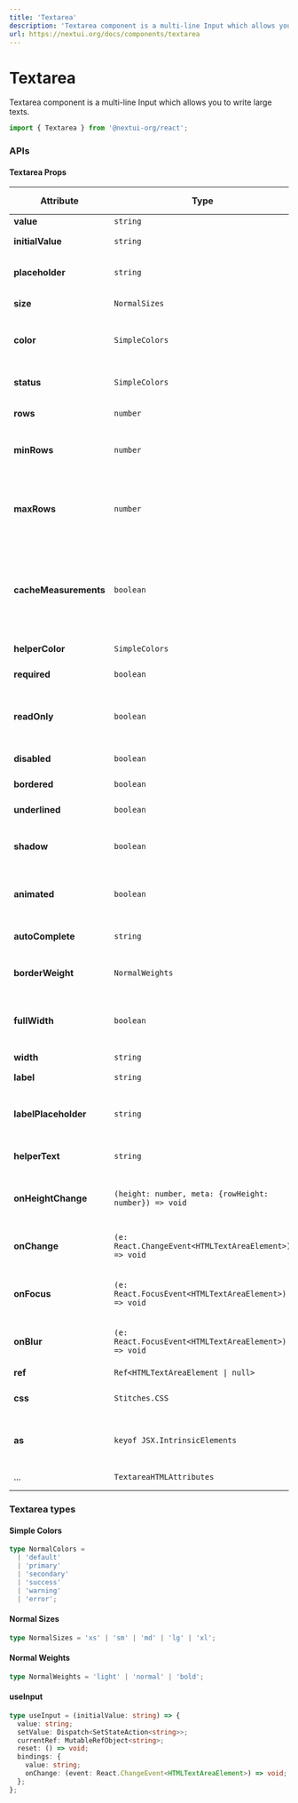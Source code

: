 ```yaml
---
title: 'Textarea'
description: 'Textarea component is a multi-line Input which allows you to write large texts.'
url: https://nextui.org/docs/components/textarea
---
```


# Textarea

Textarea component is a multi-line Input which allows you to write large texts.

```jsx
import { Textarea } from '@nextui-org/react';
```

<CarbonAd />

<Spacer y={2} />

<Playground
  title="Default"
  desc="The default `Textarea` contains an animation effect."
  files={textareaContent.default_textArea}
/>

<Playground
  title="Disabled"
  desc="Unusable and un-writtable `Textarea`."
  files={textareaContent.disabled}
/>

<Playground
  title="Autosize"
  desc="Unless the `rows` prop is set, the height of the text field dynamically 
  matches its content. You can use the `minRows` and `maxRows` props to bound it. This functionality
  has been based on [React Textarea Autosize](https://github.com/Andarist/react-textarea-autosize)"
  files={textareaContent.autosize}
/>

<Playground
  title="Types"
  desc="You can use the same `Input` types in `Textarea`."
  files={textareaContent.types}
/>

<Playground
  title="Status"
  desc="You can change the color of the entire `Textarea` with the property `status`."
  files={textareaContent.status}
/>

<Playground
  title="Helper text"
  desc="As well as with `Input` you can set the prop `helperText` and customise its color with the `helperColor` prop in `Textarea`
  to show a helper text."
  files={textareaContent.helper}
/>

<Playground
  title="Controlled vs Uncontrolled"
  desc="As well as the `Input` component, `Textarea` component can be controlled or uncontrolled. If you want to deep in this topic
  you can go to the official React documentation for [Controlled Components](https://reactjs.org/docs/forms.html#controlled-components)
  and [Uncontrolled Components](https://reactjs.org/docs/uncontrolled-components.html). The controlled Textarea example is using the hook [useInput](#useinput)"
  files={textareaContent.controlledUncontrolled}
/>

<Spacer y={3} />

### APIs

<Spacer y={2} />

#### Textarea Props

| Attribute             | Type                                                  | Accepted values                  | Description                                                               | Default      |
| --------------------- | ----------------------------------------------------- | -------------------------------- | ------------------------------------------------------------------------- | ------------ |
| **value**             | `string`                                              | -                                | Textarea value                                                            | -            |
| **initialValue**      | `string`                                              | -                                | Textarea default value                                                    | -            |
| **placeholder**       | `string`                                              | -                                | The short hint displayed in the textarea                                  | -            |
| **size**              | `NormalSizes`                                         | [NormalSizes](#normal-sizes)     | Change textarea size                                                      | `medium`     |
| **color**             | `SimpleColors`                                        | [SimpleColors](#simple-colors)   | Change textarea text, border and label color                              | `default`    |
| **status**            | `SimpleColors`                                        | [SimpleColors](#simple-colors)   | Change textarea status color                                              | `default`    |
| **rows**              | `number`                                              | -                                | Textarea rows count                                                       | -            |
| **minRows**           | `number`                                              | -                                | Minimum number of rows to show for textarea                               | `3`          |
| **maxRows**           | `number`                                              | -                                | Maximum number of rows up to which the textarea can grow                  | `6`          |
| **cacheMeasurements** | `boolean`                                             | -                                | Reuse previously computed measurements when computing height of textarea. | `true`       |
| **helperColor**       | `SimpleColors`                                        | [SimpleColors](#simple-colors)   | Change helper text color                                                  | `default`    |
| **required**          | `boolean`                                             | `true/false`                     | Required textarea prop                                                    | `false`      |
| **readOnly**          | `boolean`                                             | `true/false`                     | It prevents the user from changing the value of the field                 | `false`      |
| **disabled**          | `boolean`                                             | `true/false`                     | Disable textarea                                                          | `false`      |
| **bordered**          | `boolean`                                             | `true/false`                     | Bordered textarea                                                         | `false`      |
| **underlined**        | `boolean`                                             | `true/false`                     | Underlined textarea                                                       | `false`      |
| **shadow**            | `boolean`                                             | `true/false`                     | Enable or disable the textarea shadow                                     | `true`       |
| **animated**          | `boolean`                                             | `true/false`                     | Enable or disable the textarea animation                                  | `true`       |
| **autoComplete**      | `string`                                              | -                                | HTML textarea autocomplete attribute                                      | `off`        |
| **borderWeight**      | `NormalWeights`                                       | [NormalWeights](#normal-weights) | Border weight for `bordered` textarea                                     | `normal`     |
| **fullWidth**         | `boolean`                                             | -                                | If `true`, the textarea will take up the full width of its container.     | `false`      |
| **width**             | `string`                                              | -                                | Textarea width                                                            | `initial`    |
| **label**             | `string`                                              | -                                | Text label for textarea                                                   | -            |
| **labelPlaceholder**  | `string`                                              | -                                | The placeholder becomes a label                                           | -            |
| **helperText**        | `string`                                              | -                                | Add a helper text to textarea                                             | -            |
| **onHeightChange**    | `(height: number, meta: {rowHeight: number}) => void` | -                                | Callback fired whenthe textarea height change                             | -            |
| **onChange**          | `(e: React.ChangeEvent<HTMLTextAreaElement>) => void` | -                                | Callback fired when the value is changed                                  | -            |
| **onFocus**           | `(e: React.FocusEvent<HTMLTextAreaElement>) => void`  | -                                | Callback fired when the textarea is focused.                              | -            |
| **onBlur**            | `(e: React.FocusEvent<HTMLTextAreaElement>) => void`  | -                                | Callback fired when the textarea is blurred.                              | -            |
| **ref**               | <Code>Ref<HTMLTextAreaElement &#124; null></Code>     | -                                | forwardRef                                                                | -            |
| **css**               | `Stitches.CSS`                                        | -                                | Override Default CSS style                                                | -            |
| **as**                | `keyof JSX.IntrinsicElements`                         | -                                | Changes which tag component outputs                                       | `input`      |
| ...                   | `TextareaHTMLAttributes`                              | `'className', ...`               | Textarea native props                                                     | -            |

<Spacer y={2} />

### Textarea types

<Spacer y={1} />

#### Simple Colors

```ts
type NormalColors =
  | 'default'
  | 'primary'
  | 'secondary'
  | 'success'
  | 'warning'
  | 'error';
```

#### Normal Sizes

```ts
type NormalSizes = 'xs' | 'sm' | 'md' | 'lg' | 'xl';
```

#### Normal Weights

```ts
type NormalWeights = 'light' | 'normal' | 'bold';
```

#### useInput

```ts
type useInput = (initialValue: string) => {
  value: string;
  setValue: Dispatch<SetStateAction<string>>;
  currentRef: MutableRefObject<string>;
  reset: () => void;
  bindings: {
    value: string;
    onChange: (event: React.ChangeEvent<HTMLTextAreaElement>) => void;
  };
};
```
